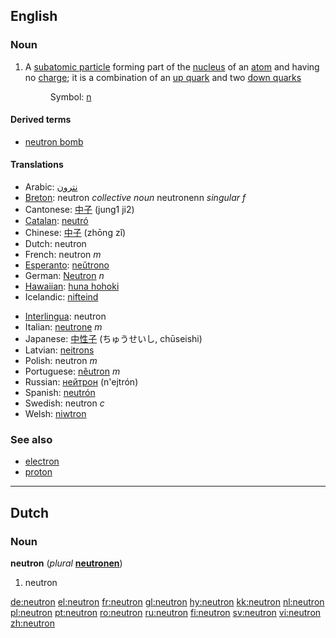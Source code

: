 {{see|Neutron}}

==English==
===Noun===
{{wikipedia}}
{{en-noun}}

# {{particles}} A [[subatomic particle]] forming part of the [[nucleus]] of an [[atom]] and having no [[charge]]; it is a combination of an [[up quark]] and two [[down quark]]s 
#: Symbol: [[n]]

====Derived terms====
*[[neutron bomb]]

====Translations====
{{top}}
*Arabic: [[نترون]]
*[[Breton]]: neutron ''collective noun'' neutronenn ''singular f''
*Cantonese: [[中子]] (jung1 ji2)
*[[Catalan]]: [[neutró]]
*Chinese: [[中子]] (zhōng zǐ)
*Dutch: neutron {{n}}
*French: neutron ''m''
*[[Esperanto]]: [[neŭtrono]]
*German: [[Neutron]] ''n''
*[[Hawaiian]]: [[huna hohoki]]
*Icelandic: [[nifteind]] {{f}}
{{mid}}
*[[Interlingua]]: neutron
*Italian: [[neutrone]] ''m''
*Japanese: [[中性子]] (ちゅうせいし, chūseishi)
*Latvian: [[neitrons]] {{m}}
*Polish: neutron ''m''
*Portuguese: [[nêutron]] ''m''
*Russian: [[нейтрон]] (n'ejtrón) {{m}}
*Spanish: [[neutrón]]
*Swedish: neutron ''c''
*Welsh: [[niwtron]]
{{bottom}}

===See also===
*[[electron]]
*[[proton]]

----
==Dutch==

===Noun===
'''neutron''' {{n}} (''plural'' '''[[neutronen]]''')

#neutron

[[de:neutron]]
[[el:neutron]]
[[fr:neutron]]
[[gl:neutron]]
[[hy:neutron]]
[[kk:neutron]]
[[nl:neutron]]
[[pl:neutron]]
[[pt:neutron]]
[[ro:neutron]]
[[ru:neutron]]
[[fi:neutron]]
[[sv:neutron]]
[[vi:neutron]]
[[zh:neutron]]